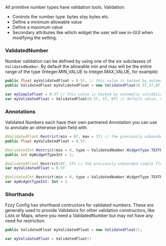 All primitive number types have validation tools. Validation:
* Controls the number type: bytes stay bytes etc.
* Define a minimum allowable value
* Define a maximum value
* Secondary attributes like which widget the user will see in-GUI when modifying the setting.

### ValidatedNumber
Number validation can be defined by using one of the six subclasses of `ValidatedNumber`. By default the allowable min and max will be the entire range of the type (Integer.MIN_VALUE to Integer.MAX_VALUE, for example)

<CodeTabs>

```java !!tabs Java
public float myValidatedFloat = 0.5f; // this value is backed by automatic validation, with no max or min bound
public ValidatedFloat myValidatedFloat = new ValidatedFloat(0.5f,1f,0f); // default value, max value, min value
```

```kotlin !!tabs Kotlin
var mySimpleFloat = 0.5f // this value is backed by automatic validation, with no max or min bound
var myValidatedFloat = ValidatedFloat(0.5f, 1f, 0f) // default value, max value, min value
```

</CodeTabs>

### Annotations
Validated Numbers each have their own partnered Annotation you can use to annotate an otherwise plain field with.

<CodeTabs>

```java !!tabs Java
@ValidatedFloat.Restrict(min = 0f, max = 1f) // the previously unbounded simple float now has automatic validation with bounds between 0 and 1.
public float myValidatedFloat = 0.5f;

@ValidatedInt.Restrict(min = 0, type = ValidatedNumber.WidgetType.TEXTBOX_WITH_BUTTONS) //Restrict can also set the widget type used in the config GUI
public int myWidgetTypeInt = 1;
```

```kotlin !!tabs Kotlin
@ValidatedFloat.Restrict(0f, 1f) // the previously unbounded simple float now has automatic validation with bounds between 0 and 1.
var myValidatedFloat = 0.5f

@ValidatedInt.Restrict(min = 0, type = ValidatedNumber.WidgetType.TEXTBOX_WITH_BUTTONS) //Restrict can also set the widget type used in the config GUI
var myWidgetTypeInt: Int = 1
```

</CodeTabs>

### Shorthands
Fzzy Config has shorthand contructors for validated numbers. These are generally used to provide Validators for other validation constructors, like Lists or Maps, where you need a ValidatedNumber but may not have any need for restriction.

<CodeTabs>

```java !!tabs Java
public ValidatedFloat myValidatedFloat = new ValidatedFloat();
```

```kotlin !!tabs Kotlin
var myValidatedFloat = ValidatedFloat()
```

</CodeTabs>
